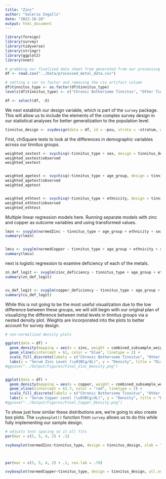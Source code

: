 ```yaml
---
title: "Zinc"
author: "Valerie Ingalls"
date: "2022-10-28"
output: html_document
---
```


```r
library(foreign)
library(survey)
library(tidyverse)
library(stringr)
library(ggplot2)
library(nnet)
```


```r
# grabbing our finalized data sheet from generated from our processing script earlier
df <- read.csv("../Data/processed_metal_data.csv")
```


```r
# setting a var to factor and removing the csv artifact column
df$tinnitus_type <- as.factor(df$tinnitus_type)
levels(df$tinnitus_type) <- c("Chronic Bothersome Tinnitus", "Other Tinnitus", "No Tinnitus")

df <- select(df, -X)
```


We next establish our design variable, which is part of the `survey` package. This will allow us to include the elements of the complex survey design in our statistical analyses for better generalization to the population level.
```r
tinnitus_design <- svydesign(data = df, id = ~psu, strata = ~stratum, weights = ~combined_subsample_weight, nest = TRUE)
```

First, chiSquare tests to look at the differences in demographic variables across our tinnitus groups.
```r
weighted_sextest <- svychisq(~tinnitus_type + sex, design = tinnitus_design)
weighted_sextest$observed
weighted_sextest


weighted_agetest <- svychisq(~tinnitus_type + age_group, design = tinnitus_design)
weighted_agetest$observed
weighted_agetest


weighted_ethtest <- svychisq(~tinnitus_type + ethnicity, design = tinnitus_design)
weighted_ethtest$observed
weighted_ethtest
```

Multiple linear regression models here. Running separate models with zinc and copper as outcome variables and using transformed  values. 
```r
lmzn <- svyglm(normedZinc ~ tinnitus_type + age_group + ethnicity + sex + speech_in_noise, design = tinnitus_design)
summary(lmzn)


lmcu <- svyglm(normedCopper ~ tinnitus_type + age_group + ethnicity + sex + speech_in_noise, design = tinnitus_design)
summary(lmcu)

```


next is logistic regression to examine deficiency of each of the metals.
```r
zn_def_logit <- svyglm(zinc_deficiency ~ tinnitus_type + age_group + ethnicity + sex + speech_in_noise, design = tinnitus_design, family = "quasibinomial")
summary(zn_def_logit)


cu_def_logit <- svyglm(copper_deficiency ~ tinnitus_type + age_group + ethnicity + sex + speech_in_noise, design = tinnitus_design, family = "quasibinomial")
summary(cu_def_logit)

```


While this is not going to be the most useful visualization due to the low difference between these groups, we will still begin with our original plan of visualizing the difference between metal levels in tinnitus groups via a nested density plot. Weights are incorporated into the plots to better account for survey design.
```r
# non-normalized density plots

ggplot(data = df) +
  geom_density(mapping = aes(x = zinc, weight = combined_subsample_weight, fill = tinnitus_type), alpha = .5) +
  geom_vline(xintercept = 61, color = "blue", linetype = 2) +
  scale_fill_discrete(labels = c("Chronic Bothersome Tinnitus", "Other Tinnitus", "No Tinnitus")) +
  labs(x = "Serum Zinc Level (\u03BCg/dL)", y = "Density", title = "Distribution of Serum Zinc Levels by Tinnitus Type", fill = "Tinnitus Type")
#ggsave("../Output/Figures/Final_Zinc_Density.png")


ggplot(data = df) +
  geom_density(mapping = aes(x = copper, weight = combined_subsample_weight, fill = tinnitus_type), alpha = .5) +
  geom_vline(xintercept = 63.7, color = "red", linetype = 2) +
  scale_fill_discrete(labels = c("Chronic Bothersome Tinnitus", "Other Tinnitus", "No Tinnitus")) +
  labs(x = "Serum Copper Level (\u03BCg/dL)", y = "Density", title = "Distribution of Serum Copper Levels by Tinnitus Type", fill = "Tinnitus Type")
#ggsave("../Output/Figures/Final_Copper_Density.png")

```

To show just how similar these distributions are, we're going to also create box plots. The `svyboxplot()` function from `survey` allows us to do this while fully implementing our sample design.
```r
# adjusts text spacing so it all fits
par(mar = c(5, 5, 4, 2) + .1)

svyboxplot(normedZinc~tinnitus_type, design = tinnitus_design, xlab = "Tinnitus Type", ylab = expression("Serum Zinc Level ( " * sqrt(mu *g/dL) * ")"), main = "Serum Zinc Levels by Tinnitus Type", all.outliers = TRUE, col = "#00beff", boxwex = .75)



par(mar = c(5, 5, 4, 2) + .1, cex.lab = .78)

svyboxplot(normedCopper~tinnitus_type, design = tinnitus_design, all.outliers = TRUE, xlab = "Tinnitus Type", ylab = expression("Serum Copper Level (Yeo-Johnson Transformed " * mu *"g/dL)"), main = "Serum Copper Levels by Tinnitus Type", col = "#00beff", boxwex = .75)

```
